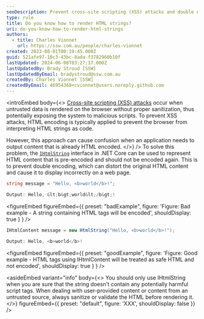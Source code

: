 ```yaml
---
seoDescription: Prevent cross-site scripting (XSS) attacks and double encoding issues by using .NET Core's `IHtmlString` interface to safely render HTML strings.
type: rule
title: Do you know how to render HTML strings?
uri: do-you-know-how-to-render-html-strings
authors:
  - title: Charles Vionnet
    url: https://ssw.com.au/people/charles-vionnet
created: 2023-08-01T00:19:45.000Z
guid: 521afe97-18c3-43bc-8ada-f3782960b10f
lastUpdated: 2024-06-08T03:27:17.000Z
lastUpdatedBy: Brady Stroud [SSW]
lastUpdatedByEmail: bradystroud@ssw.com.au
createdBy: Charles Vionnet [SSW]
createdByEmail: 46954368+cvionnet@users.noreply.github.com
---
```


<introEmbed
  body={<>
[Cross-site scripting (XSS) attacks](https://en.wikipedia.org/wiki/Cross-site_scripting) occur when untrusted data is rendered on the browser without proper sanitization, thus potentially exposing the system to malicious scripts. To prevent XSS attacks, HTML encoding is typically applied to prevent the browser from interpreting HTML strings as code.

However, this approach can cause confusion when an application needs to output content that is already HTML encoded.
  </>}
/>
To solve this problem, the [`IHtmlString`](https://learn.microsoft.com/en-us/dotnet/api/system.web.ihtmlstring?WT.mc_id=DT-MVP-33518) interface in .NET Core can be used to represent HTML content that is pre-encoded and should not be encoded again.
This is to prevent double encoding, which can distort the original HTML content and cause it to display incorrectly on a web page.

```cs
string message = "Hello, <b>world</b>!";

Output: Hello, &lt;b&gt;world&lt;/b&gt;!
```

<figureEmbed figureEmbed={{
  preset: "badExample",
  figure: 'Figure: Bad example - A string containing HTML tags will be encoded',
  shouldDisplay: true
} } />


```cs
IHtmlContent message = new HtmlString("Hello, <b>world</b>!");

Output: Hello, <b>world</b>!
```

<figureEmbed figureEmbed={{
  preset: "goodExample",
  figure: 'Figure: Good example - HTML tags using IHtmlContent will be treated as safe HTML and not encoded',
  shouldDisplay: true
} } />


<asideEmbed
  variant="info"
  body={<>
    You should only use IHtmlString when you are sure that the string doesn't contain any potentially harmful script tags. When dealing with user-provided content or content from an untrusted source, always sanitize or validate the HTML before rendering it.
  </>}
  figureEmbed={{
    preset: "default",
    figure: 'XXX',
    shouldDisplay: false
  }}
/>

